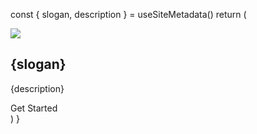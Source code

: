 
  const { slogan, description } = useSiteMetadata()
  return (
    <Section py="8|12|16|24">
      <Container>
        <Grid col="1|2" gap="8|12|16" pt="4|8|12" pb="4|8|12" alignItems="center">
          <Image
            src="ga_welcome.png"
            colStart="null|2"
            w="full"
            rounded="lg"
            overflow="hidden"
          />
          <Flexbox
            flexDirection="column"
            alignItems="center|flex-start"
            textAlign="center|left"
          >
            <H1 m="0" fontWeight="extrabold" lineHeight="tight">
              {slogan}
            </H1>
            <P fontSize="xl|2xl" mt="2">
              {description}
            </P>
            <ButtonLink href="/docs/installation" variant="primary">
              Get Started
              <Icon name="arrow-right" ml="4" />
            </ButtonLink>
          </Flexbox>
        </Grid>
      </Container>
    </Section>
  )
}
